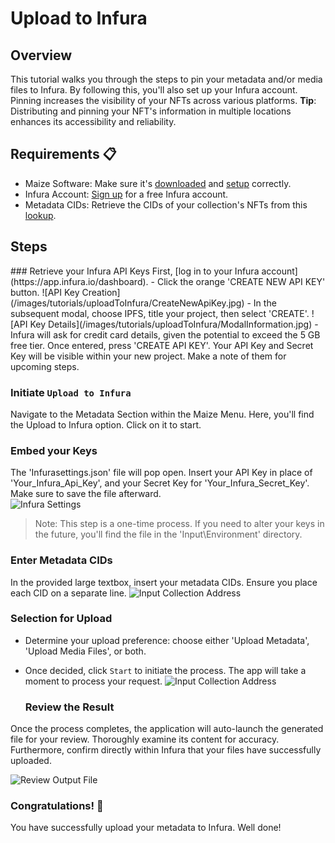 
# Upload to Infura

## Overview

This tutorial walks you through the steps to pin your metadata and/or media files to Infura. By following this, you'll also set up your Infura account. Pinning increases the visibility of your NFTs across various platforms.
<Callout type="info" emoji="📘">
      **Tip**: Distributing and pinning your NFT's information in multiple locations enhances its accessibility and reliability.
</Callout>

## Requirements 📋

- Maize Software: Make sure it's [downloaded](../download-maize) and [setup](../setup-maize) correctly.
- Infura Account: [Sign up](https://app.infura.io/) for a free Infura account.
- Metadata CIDs: Retrieve the CIDs of your collection's NFTs from this [lookup](nft-info-from-collection).

## Steps

<Steps>
  ### Retrieve your Infura API Keys
First, [log in to your Infura account](https://app.infura.io/dashboard).
  - Click the orange 'CREATE NEW API KEY' button.
  ![API Key Creation](/images/tutorials/uploadToInfura/CreateNewApiKey.jpg)
  - In the subsequent modal, choose IPFS, title your project, then select 'CREATE'.
  ![API Key Details](/images/tutorials/uploadToInfura/ModalInformation.jpg)
  - Infura will ask for credit card details, given the potential to exceed the 5 GB free tier. Once entered, press 'CREATE API KEY'.
Your API Key and Secret Key will be visible within your new project. Make a note of them for upcoming steps.

  ### Initiate `Upload to Infura`
  Navigate to the Metadata Section within the Maize Menu. Here, you'll find the Upload to Infura option. Click on it to start.

  ### Embed your Keys
The 'Infurasettings.json' file will pop open. Insert your API Key in place of 'Your_Infura_Api_Key', and your Secret Key for 'Your_Infura_Secret_Key'. Make sure to save the file afterward.  
    ![Infura Settings](/images/tutorials/uploadToInfura/infurasettings.jpg)

> Note: This step is a one-time process. If you need to alter your keys in the future, you'll find the file in the 'Input\Environment' directory.
  
  ### Enter Metadata CIDs
In the provided large textbox, insert your metadata CIDs. Ensure you place each CID on a separate line.
  ![Input Collection Address](/images/tutorials/uploadToInfura/CIDs.jpg)
  ### Selection for Upload
- Determine your upload preference: choose either 'Upload Metadata', 'Upload Media Files', or both.   
- Once decided, click `Start` to initiate the process. The app will take a moment to process your request.
  ![Input Collection Address](/images/tutorials/uploadToInfura/uploadSelection.jpg)

  ### Review the Result
Once the process completes, the application will auto-launch the generated file for your review. Thoroughly examine its content for accuracy. Furthermore, confirm directly within Infura that your files have successfully uploaded.

  ![Review Output File](/images/tutorials/uploadToInfura/outputFile.jpg)

  ### Congratulations! 🎉
You have successfully upload your metadata to Infura. Well done!
  </Steps>